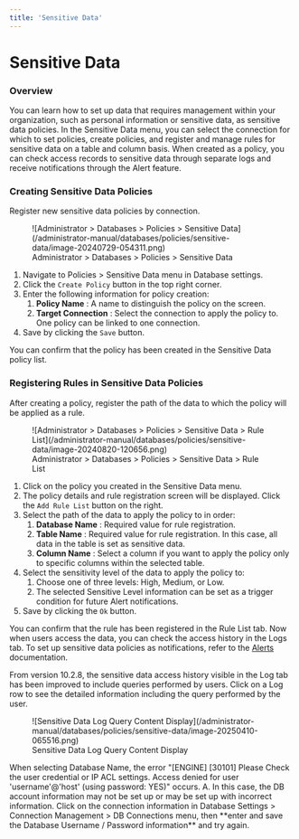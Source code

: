 ```yaml
---
title: 'Sensitive Data'
---
```



# Sensitive Data

### Overview

You can learn how to set up data that requires management within your organization, such as personal information or sensitive data, as sensitive data policies. In the Sensitive Data menu, you can select the connection for which to set policies, create policies, and register and manage rules for sensitive data on a table and column basis. When created as a policy, you can check access records to sensitive data through separate logs and receive notifications through the Alert feature.

### Creating Sensitive Data Policies

Register new sensitive data policies by connection.

<figure data-layout="center" data-align="center">
![Administrator &gt; Databases &gt; Policies &gt; Sensitive Data](/administrator-manual/databases/policies/sensitive-data/image-20240729-054311.png)
<figcaption>
Administrator &gt; Databases &gt; Policies &gt; Sensitive Data
</figcaption>
</figure>

1. Navigate to Policies &gt; Sensitive Data menu in Database settings.
2. Click the `Create Policy` button in the top right corner.
3. Enter the following information for policy creation:
    1.  **Policy Name**  : A name to distinguish the policy on the screen.
    2.  **Target Connection**  : Select the connection to apply the policy to. One policy can be linked to one connection.
4. Save by clicking the `Save` button.

You can confirm that the policy has been created in the Sensitive Data policy list.

### Registering Rules in Sensitive Data Policies

After creating a policy, register the path of the data to which the policy will be applied as a rule.

<figure data-layout="center" data-align="center">
![Administrator &gt; Databases &gt; Policies &gt; Sensitive Data &gt; Rule List](/administrator-manual/databases/policies/sensitive-data/image-20240820-120656.png)
<figcaption>
Administrator &gt; Databases &gt; Policies &gt; Sensitive Data &gt; Rule List
</figcaption>
</figure>

1. Click on the policy you created in the Sensitive Data menu.
2. The policy details and rule registration screen will be displayed. Click the `Add Rule List` button on the right.
3. Select the path of the data to apply the policy to in order:
    1.  **Database Name**  : Required value for rule registration.
    2.  **Table Name**  : Required value for rule registration. In this case, all data in the table is set as sensitive data.
    3.  **Column Name**  : Select a column if you want to apply the policy only to specific columns within the selected table.
4. Select the sensitivity level of the data to apply the policy to:
    1. Choose one of three levels: High, Medium, or Low.
    2. The selected Sensitive Level information can be set as a trigger condition for future Alert notifications.
5. Save by clicking the `Ok` button.

You can confirm that the rule has been registered in the Rule List tab. Now when users access the data, you can check the access history in the Logs tab. To set up sensitive data policies as notifications, refer to the [Alerts](../../general/company-management/alerts) documentation.

<Callout type="info">
From version 10.2.8, the sensitive data access history visible in the Log tab has been improved to include queries performed by users. Click on a Log row to see the detailed information including the query performed by the user.
<figure data-layout="center" data-align="center">
![Sensitive Data Log Query Content Display](/administrator-manual/databases/policies/sensitive-data/image-20250410-065516.png)
<figcaption>
Sensitive Data Log Query Content Display
</figcaption>
</figure>
</Callout>

<Callout type="important">
When selecting Database Name, the error "[ENGINE] [30101] Please Check the user credential or IP ACL settings. Access denied for user 'username'@'host' (using password: YES)" occurs.
A. In this case, the DB account information may not be set up or may be set up with incorrect information. Click on the connection information in Database Settings &gt; Connection Management &gt; DB Connections menu, then **enter and save the Database Username / Password information** and try again.
</Callout>
